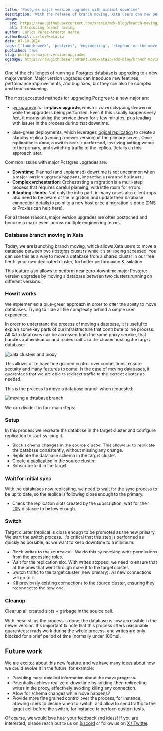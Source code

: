 ```yaml
---
title: 'Postgres major version upgrades with minimal downtime'
description: 'With the release of branch moving, Xata users can now perform postgres major version upgrades with minimal downtime. This article explains how the feature was implemented'
image:
  src: https://raw.githubusercontent.com/xataio/mdx-blog/branch-moving/images/branch-moving-cover.jpg
  alt: Introducing branch moving
author: Carlos Pérez-Aradros Herce
authorEmail: carlos@xata.io
date: 07-18-2024
tags: ['launch-week', 'postgres', 'engineering', 'elephant-on-the-move']
published: true
slug: postgres-major-version-upgrades
ogImage: https://raw.githubusercontent.com/xataio/mdx-blog/branch-moving/images/branch-moving-cover.jpg
---
```


One of the challenges of running a Postgres database is upgrading to a new major version. Major version
upgrades can introduce new features, performance improvements, and bug fixes, but they can also be complex
and time-consuming.

The most accepted methods for upgrading Postgres to a new major are:

- [pg_upgrade](https://www.postgresql.org/docs/current/pgupgrade.html) for **in-place upgrade**, which involves stopping the server while
  the upgrade is being performed. Even if this usually happens very fast, it means taking the service down for a few minutes, plus leading
  with issues in the process during that downtime.

- blue-green deployments, which leverages [logical replication](https://www.postgresql.org/docs/current/logical-replication.html) to create
  a standby replica (running a newer version) of the primary server. Once replication is done, a switch over is performed, involving
  cutting writes to the primary, and switching traffic to the replica. Details on this approach later.

Common issues with major Postgres upgrades are:

- **Downtime**: Planned (and unplanned) downtime is not uncommon when a major version upgrade happens, impacting users and business.
- **Complex orchestration**: Orchestrating a migration is a multi-step process that requires careful planning, with little room
  for errors.
- **Adapting clients**: Not only the infra part, in many cases also client apps also need to be aware of the migration and update their
  database connection details to point to a new host once a migration is done (DNS or Proxies can help here).

For all these reasons, major version upgrades are often postponed and become a major event across multiple engineering teams.

### Database branch moving in Xata

Today, we are launching branch moving, which allows Xata users to move a database between two Postgres clusters while it's still being
accessed. You can use this as a way to move a database from a shared cluster in our free tier to your own dedicated cluster, for better
performance & isolation.

This feature also allows to perform near zero-downtime major Postgres version upgrades by moving a database between two clusters running
on different versions.

### How it works

We implemented a blue-green approach in order to offer the ability to move databases. Trying to hide all the complexity behind a simple
user experience.

In order to understand the process of moving a database, it is useful to explain some key parts of our infrastructure that contribute
to the process: All Xata databases can be accessed from the same proxy service, that handles authentication and routes traffic to the
cluster hosting the target database:

![xata clusters and proxy](/images/branch-moving-arch.png)

This allows us to have fine grained control over connections, ensure security and many features to come. In the case of moving databases,
it guarantees that we are able to redirect traffic to the correct cluster as needed.

This is the process to move a database branch when requested:

![moving a database branch](/images/branch-moving-process.png)

We can divide it in four main steps:

### Setup

In this process we recreate the database in the target cluster and configure replication to start syncing it.

- Block schema changes in the source cluster. This allows us to replicate the database consistently, without missing any change.
- Replicate the database schema in the target cluster.
- Create a [publication](https://www.postgresql.org/docs/current/logical-replication-publication.html) in the source cluster.
- Subscribe to it in the target.

### Wait for initial sync

With the databases now replicating, we need to wait for the sync process to be up to date, so the replica is following close enough to
the primary.

- Check the replication slots created by the subscription, wait for their [LSN](https://www.postgresql.org/docs/current/datatype-pg-lsn.html)
  distance to be low enough.

### Switch

Target cluster (replica) is close enough to be promoted as the new primary. We start the switch process. It's critical that this step
is performed as quickly as possible, as we want to keep downtime to a minimum:

- Block writes to the source cell. We do this by revoking write permissions from the accessing roles.
- Wait for the replication slot. With writes stopped, we need to ensure that all the ones that went through make it to the target cluster.
- Switch traffic to the target cluster (new primary). All new connections will go to it.
- Kill previously existing connections to the source cluster, ensuring they reconnect to the new one.

### Cleanup

Cleanup all created slots + garbage in the source cell.

With these steps the process is done, the database is now accessible in the newer version. It's important to note that this process offers
reasonable guarantees: reads work during the whole process, and writes are only blocked for a brief period of time (normally under 100ms).

## Future work

We are excited about this new feature, and we have many ideas about how we could evolve it in the future, for example:

- Providing more detailed information about the move progress.
- Potentially achieve real zero-downtime by holding, then redirecting writes in the proxy, effectively avoiding killing any connection.
- Allow for schema changes while move happens?
- Provide more fine grained control over the process, for instance, allowing users to decide when to switch, and allow to send traffic to the target
  cell before the switch, for instance to perform custom tests.

Of course, we would love hear your feedback and ideas! If you are interested, please reach out to us on [Discord](https://xata.io/discord) or
follow us on [X / Twitter](https://twitter.com/xata).
